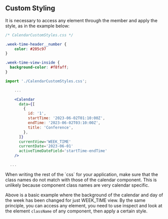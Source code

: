 
## Custom Styling

It is necessary to access any element through the member and apply the style, as in the example below:

```css
/* CalendarCustomStyles.css */

.week-time-header__number {
    color: #205c97
}

.week-time-view-inside {
  background-color: #f8faff;
}
```

```jsx
import './CalendarCustomStyles.css';

    ...

    <Calendar
      data={[
        {
          id: '1',
          startTime: '2023-06-02T01:10:00Z',
          endTime: '2023-06-02T03:10:00Z',
          title: 'Conference',
        },
      ]}
      currentView='WEEK_TIME'
      currentDate='2023-06-01'
      activeTimeDateField='startTime-endTime'
    />

  ...
```

<Callout type="warning" emoji="⚠️">
When writing the rest of the `css` for your application, make sure that the class names do not match with those of the calendar component. This is unlikely because component class names are very calendar specific.
</Callout>

Above is a basic example where the background of the calendar and day of the week has been changed for just WEEK_TIME view. By the same principle,
you can access any element, you need to use inspect and look at the element `className` of any component, then apply a certain style.